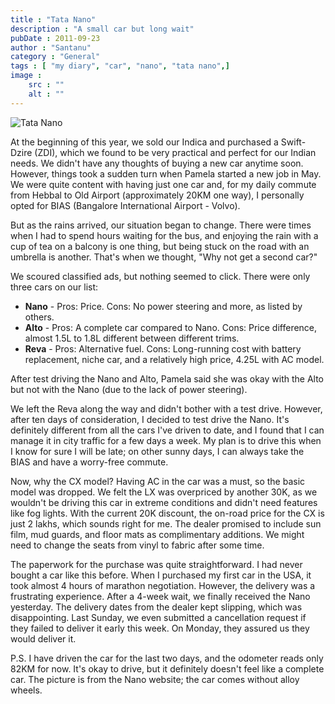 ```yaml
---
title : "Tata Nano"
description : "A small car but long wait"
pubDate : 2011-09-23
author : "Santanu"
category : "General"
tags : [ "my diary", "car", "nano", "tata nano",]
image :
    src : ""
    alt : ""
---
```


<Image src={pic1} alt="Tata Nano"/>

At the beginning of this year, we sold our Indica and purchased a Swift-Dzire (ZDI), which we found to be very practical and perfect for our Indian needs. We didn't have any thoughts of buying a new car anytime soon. However, things took a sudden turn when Pamela started a new job in May. We were quite content with having just one car and, for my daily commute from Hebbal to Old Airport (approximately 20KM one way), I personally opted for BIAS (Bangalore International Airport - Volvo).

But as the rains arrived, our situation began to change. There were times when I had to spend hours waiting for the bus, and enjoying the rain with a cup of tea on a balcony is one thing, but being stuck on the road with an umbrella is another. That's when we thought, "Why not get a second car?"

We scoured classified ads, but nothing seemed to click. There were only three cars on our list:

- **Nano** - Pros: Price. Cons: No power steering and more, as listed by others.
- **Alto** - Pros: A complete car compared to Nano. Cons: Price difference, almost 1.5L to 1.8L different between different trims.
- **Reva** - Pros: Alternative fuel. Cons: Long-running cost with battery replacement, niche car, and a relatively high price, 4.25L with AC model.

After test driving the Nano and Alto, Pamela said she was okay with the Alto but not with the Nano (due to the lack of power steering).

We left the Reva along the way and didn't bother with a test drive. However, after ten days of consideration, I decided to test drive the Nano. It's definitely different from all the cars I've driven to date, and I found that I can manage it in city traffic for a few days a week. My plan is to drive this when I know for sure I will be late; on other sunny days, I can always take the BIAS and have a worry-free commute.

Now, why the CX model? Having AC in the car was a must, so the basic model was dropped. We felt the LX was overpriced by another 30K, as we wouldn't be driving this car in extreme conditions and didn't need features like fog lights. With the current 20K discount, the on-road price for the CX is just 2 lakhs, which sounds right for me. The dealer promised to include sun film, mud guards, and floor mats as complimentary additions. We might need to change the seats from vinyl to fabric after some time.

The paperwork for the purchase was quite straightforward. I had never bought a car like this before. When I purchased my first car in the USA, it took almost 4 hours of marathon negotiation. However, the delivery was a frustrating experience. After a 4-week wait, we finally received the Nano yesterday. The delivery dates from the dealer kept slipping, which was disappointing. Last Sunday, we even submitted a cancellation request if they failed to deliver it early this week. On Monday, they assured us they would deliver it.

P.S. I have driven the car for the last two days, and the odometer reads only 82KM for now. It's okay to drive, but it definitely doesn't feel like a complete car. The picture is from the Nano website; the car comes without alloy wheels.